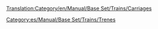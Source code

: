 [[Translation:Category/en/Manual/Base Set/Trains/Carriages]]
{{en/Bilingual box| es
| Esta es una lista de todos las unidades de tren no motrices (vagones).
| This is a list of all non-driving train carriages.}}

[[Category:es/Manual/Base Set/Trains/Trenes]]